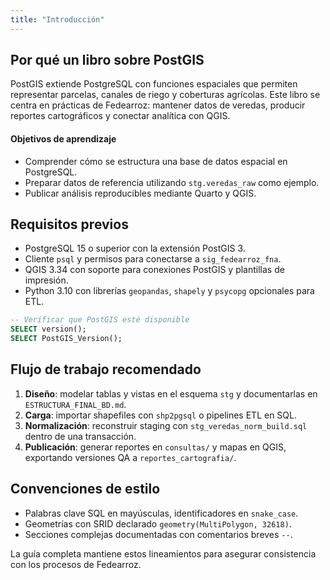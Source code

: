 ```yaml
---
title: "Introducción"
---
```


## Por qué un libro sobre PostGIS

PostGIS extiende PostgreSQL con funciones espaciales que permiten representar parcelas, canales de riego y coberturas agrícolas. Este libro se centra en prácticas de Fedearroz: mantener datos de veredas, producir reportes cartográficos y conectar analítica con QGIS.

::: {.callout-tip}
#### Objetivos de aprendizaje
- Comprender cómo se estructura una base de datos espacial en PostgreSQL.
- Preparar datos de referencia utilizando `stg.veredas_raw` como ejemplo.
- Publicar análisis reproducibles mediante Quarto y QGIS.
:::

## Requisitos previos

- PostgreSQL 15 o superior con la extensión PostGIS 3.
- Cliente `psql` y permisos para conectarse a `sig_fedearroz_fna`.
- QGIS 3.34 con soporte para conexiones PostGIS y plantillas de impresión.
- Python 3.10 con librerías `geopandas`, `shapely` y `psycopg` opcionales para ETL.

```sql
-- Verificar que PostGIS esté disponible
SELECT version();
SELECT PostGIS_Version();
```

## Flujo de trabajo recomendado

1. **Diseño**: modelar tablas y vistas en el esquema `stg` y documentarlas en `ESTRUCTURA_FINAL_BD.md`.
2. **Carga**: importar shapefiles con `shp2pgsql` o pipelines ETL en SQL.
3. **Normalización**: reconstruir staging con `stg_veredas_norm_build.sql` dentro de una transacción.
4. **Publicación**: generar reportes en `consultas/` y mapas en QGIS, exportando versiones QA a `reportes_cartografia/`.

## Convenciones de estilo

- Palabras clave SQL en mayúsculas, identificadores en `snake_case`.
- Geometrías con SRID declarado `geometry(MultiPolygon, 32618)`.
- Secciones complejas documentadas con comentarios breves `--`.

La guía completa mantiene estos lineamientos para asegurar consistencia con los procesos de Fedearroz.
